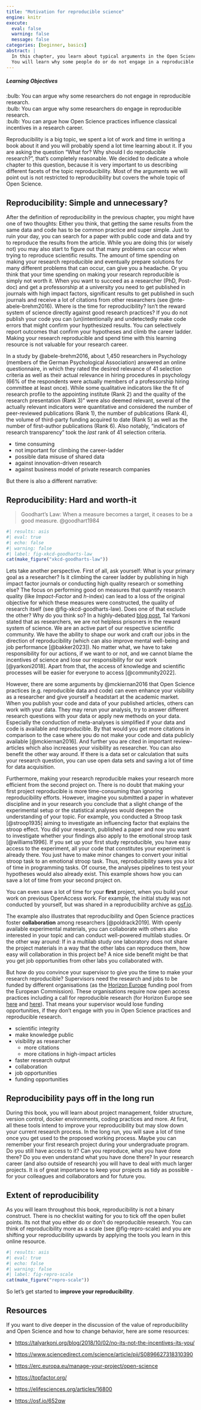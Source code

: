 ```yaml
---
title: "Motivation for reproducible science"
engine: knitr
execute:
  eval: false
  warning: false
  message: false
categories: [beginner, basics]
abstract: |
  In this chapter, you learn about typical arguments in the Open Science debate.
  You will learn why some people do or do not engage in a reproducible workflow.
---
```


::: {.callout-tip appearance="minimal"}
<h5>Learning Objectives</h5>

:bulb: You can argue why some researchers do not engage in reproducible research.<br>
:bulb: You can argue why some researchers do engage in reproducible research.<br>
:bulb: You can argue how Open Science practices influence classical incentives in a research career.
:::

Reproducibility is a big topic, we spent a lot of work and time in writing a book about it and you will probably spend a lot time learning about it.
If you are asking the question "What for? Why should I do reproducible research?", that's completely reasonable.
We decided to dedicate a whole chapter to this question, because it is very important to us describing different facets of the topic reproducibility.
Most of the arguments we will point out is not restricted to reproducibility but covers the whole topic of Open Science.

## Reproducibility: Simple and unnecessary?

After the definition of reproducibility in the previous chapter, you might have one of two thoughts: Either you think, that getting the same results from the same data and code has to be common practice and super simple.
Just to ruin your day, you can search for a paper with public code and data and try to reproduce the results from the article.
While you are doing this (or wisely not) you may also start to figure out that many problems can occur when trying to reproduce scientific results.
The amount of time spending on making your research reproducible and eventually prepare solutions for many different problems that can occur, can give you a headache.
Or you think that your time spending on making your research reproducible is simply not worth it.
When you want to succeed as a researcher (PhD, Post-doc) and get a professorship at a university you need to get published in journals with high impact factors, significant results to get published in such journals and receive a lot of citations from other researchers (see @nte-abele-brehm2016).
Where is the time for reproducibility?
Isn't the reward system of science directly against good research practices?
If you do not publish your code you can (un)intentionally and undetectedly make code errors that might confirm your hypthesized results.
You can selectively report outcomes that confirm your hypotheses and climb the career ladder.
Making your research reproducible and spend time with this learning resource is not valuable for your research career.

::: {#nte-abele-brehm2016 title="Evaluation of selection criteria in appointment procedures in psychology" .callout-note collapse="false"}
In a study by @abele-brehm2016, about 1,450 researchers in Psychology (members of the German Psychological Association) answered an online questionnaire, in which they rated the desired relevance of 41 selection criteria as well as their actual relevance in hiring procedures in psychology (66% of the respondents were actually members of a professorship hiring committee at least once).
While some qualitative indicators like the fit of research profile to the appointing institute (Rank 2) and the quality of the research presentation (Rank 3)" were also deemed relevant, several of the actually relevant indicators were quantitative and considered the number of peer-reviewed publications (Rank 1), the number of publications (Rank 4), the volume of third-party funding acquired to date (Rank 5) as well as the number of first-author publications (Rank 6).
Also notably, "indicators of research transparency" took the *last* rank of 41 selection criteria.
:::

::: {.callout-warning title="Arguments against Open Science practices"}
- time consuming
- not important for climbing the career-ladder
- possible data misuse of shared data
- against innovation-driven research
- against business model of private research companies
:::

But there is also a different narrative:

## Reproducibility: Hard and worth-it

> Goodhart's Law: When a measure becomes a target, it ceases to be a good measure.
> @goodhart1984

```r
#| results: asis
#| eval: true
#| echo: false
#| warning: false
#| label: fig-xkcd-goodharts-law
cat(make_figure("xkcd-goodharts-law"))
```

Lets take another perspective.
First of all, ask yourself: What is your primary goal as a researcher?
Is it climbing the career ladder by publishing in high impact factor journals or conducting high quality research or something else?
The focus on performing good on measures that quantify research quality (like *Impact-Factor* and *h*-index) can lead to a loss of the original objective for which these measures were constructed, the quality of research itself (see @fig-xkcd-goodharts-law).
Does one of that exclude the other?
Why do you think so?
In a highly-debated [blog post](https://talyarkoni.org/blog/2018/10/02/no-its-not-the-incentives-its-you/), Tal Yarkoni stated that as researchers, we are not helpless prisoners in the reward system of science.
We are an active part of our respective scientific community.
We have the ability to shape our work and craft our jobs in the direction of reproducibility (which can also improve mental well-being and job performance [@bakker2023]).
No matter what, we have to take responsibility for our actions, if we want to or not, and we cannot blame the incentives of science and lose our responsibility for our work [@yarkoni2018].
Apart from that, the access of knowledge and scientific processes will be easier for everyone to access [@community2022].

However, there are some arguments by @mckiernan2016 that Open Science practices (e.g. reproducible data and code) can even enhance your visibility as a researcher and give yourself a headstart at the academic market.
When you publish your code and data of your published articles, others can work with your data.
They may rerun your analysis, try to answer different research questions with your data or apply new methods on your data.
Especially the conduction of meta-analyses is simplified if your data and code is available and reproducible.
By that would you get more citations in comparison to the case where you do not make your code and data publicly available [@mckiernan2016].
And further you are cited in important review-articles which also increases your visibility as researcher.
You can also benefit the other way around.
If there is a data set or calculation that suits your research question, you can use open data sets and saving a lot of time for data acquisition.

Furthermore, making your research reproducible makes your research more efficient from the second project on.
There is no doubt that making your first project reproducible is more time-consuming than ignoring reproducibility efforts.
However, imagine you submitted a paper in whatever discipline and in your research you conclude that a slight change of the experimental setup or the statistical analyses would deepen the understanding of your topic.
For example, you conducted a Stroop task [@stroop1935] aiming to investigate an influencing factor that explains the stroop effect.
You did your research, published a paper and now you want to investigate whether your findings also apply to the emotional stroop task [@williams1996].
If you set up your first study reproducible, you have easy access to the experiment, all your code that constitutes your experiment is already there.
You just have to make minor changes to convert your initial stroop task to an emotional stroop task.
Thus, reproducibility saves you a lot of time in programming tasks.
Of course, the analyses pipelines to test your hypotheses would also already exist.
This example shows how you can save a lot of time from your second project on.

::: {.callout-note collapse="false"}
You can even save a lot of time for your **first** project, when you build your work on previous OpenAccess work.
For example, the initial study was not conducted by yourself, but was shared in a reproducibility archive as [osf.io](https://www.osf.io/).
:::

The example also illustrates that reproducibility and Open Science practices foster **collaboration** among researchers [@poldrack2019].
With openly available experimental materials, you can collaborate with others also interested in your topic and can conduct well-powered multilab studies.
Or the other way around: If in a multilab study one laboratory does not share the project materials in a way that the other labs can reproduce them, how easy will collaboration in this project be?
A nice side benefit might be that you get job opportunities from other labs you collaborated with.

But how do you convince your supervisor to give you the time to make your research reproducible?
Supervisors need the research and jobs to be funded by different organisations (as the [Horizon Europe](https://commission.europa.eu/funding-tenders/find-funding/eu-funding-programmes/horizon-europe_en?prefLang=de) funding pool from the European Commission).
These organisations require now open access practices including a call for reproducible research (for Horizon Europe see [here](https://research-and-innovation.ec.europa.eu/document/download/e69aff11-4494-4e5f-866c-694539a3ea26_en?filename=ec_rtd_commitments-reform-research-assessment.pdf) and [here](https://erc.europa.eu/manage-your-project/open-science)).
That means your supervisor would lose funding opportunities, if they don't engage with you in Open Science practices and reproducible research.

::: {.callout-tip title="Arguments for Open Science practices"}
- scientific integrity
- make knowledge public
- visibility as researcher
  - more citations
  - more citations in high-impact articles
- faster research output
- collaboration
- job opportunities
- funding opportunities
:::

## Reproducibility pays off in the long run

During this book, you will learn about project management, folder structure, version control, docker environments, coding practices and more.
At first, all these tools intend to improve your reproducibility but may slow down your current research process.
In the long run, you will save a lot of time once you get used to the proposed working process.
Maybe you can remember your first research project during your undergraduate program.
Do you still have access to it?
Can you reproduce, what you have done there?
Do you even understand what you have done there?
In your research career (and also outside of research) you will have to deal with much larger projects.
It is of great importance to keep your projects as tidy as possible - for your colleagues and collaborators and for future you.

## Extent of reproducibility

As you will learn throughout this book, reproducibility is not a binary construct. 
There is no checklist waiting for you to tick off the open bullet points. 
Its not that you either do or don't do reproducible research. 
You can think of reproducibility more as a scale (see @fig-repro-scale) and you are shifting your reproducibility upwards by applying the tools you learn in this online resource. 

```r
#| results: asis
#| eval: true
#| echo: false
#| warning: false
#| label: fig-repro-scale
cat(make_figure("repro-scale"))
```

So let's get started to **improve your reproducibility**.

## Resources

If you want to dive deeper in the discussion of the value of reproducibility and Open Science and how to change behavior, here are some resources:

-   <https://talyarkoni.org/blog/2018/10/02/no-its-not-the-incentives-its-you/>

-   <https://www.sciencedirect.com/science/article/pii/S0896627318310390>

-   <https://erc.europa.eu/manage-your-project/open-science>

-   <https://topfactor.org/>

-   <https://elifesciences.org/articles/16800>

-   <https://osf.io/652qw>
